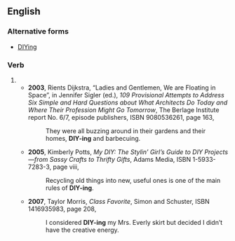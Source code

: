 {{also|DIYing}}
==English==

===Alternative forms===
* [[DIYing]]

===Verb===
{{head|en|present participle}}

# {{present participle of|DIY|lang=en|nocat=1}}
#* '''2003''', Rients Dijkstra, “Ladies and Gentlemen, We are <!-- [sic] non-capitalized verb --> Floating in Space”, in Jennifer Sigler (ed.), ''109 Provisional Attempts to Address Six Simple and Hard Questions about What Architects Do Today and Where Their Profession Might Go Tomorrow'',<sup >[http://books.google.com/books?id=1gWtn6asGdcC ]</sup > The Berlage Institute report No. 6/7, episode publishers, ISBN 9080536261, page 163,
#*: They were all buzzing around in their gardens and their homes, '''DIY-ing''' and barbecuing.
#* '''2005''', Kimberly Potts, ''My DIY: The Stylin’ Girl’s Guide to DIY Projects—from Sassy Crafts to Thrifty Gifts'',<sup >[http://books.google.com/books?id=pUCxhVzX5D4C ]</sup > Adams Media, ISBN 1-5933-7283-3, page viii,
#*: Recycling old things into new, useful ones is one of the main rules of '''DIY-ing'''.
#* '''2007''', Taylor Morris, ''Class Favorite'',<sup >[http://books.google.com/books?id=3slLy_PAGtsC ]</sup > Simon and Schuster, ISBN 1416935983, page 208,
#*: I considered '''DIY-ing''' my Mrs. Everly skirt but decided I didn’t have the creative energy.